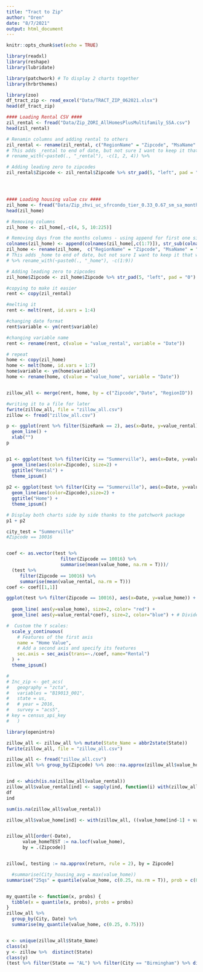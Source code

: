 ```yaml
---
title: "Tract to Zip"
author: "Oren"
date: "8/7/2021"
output: html_document
---
```


```r
knitr::opts_chunk$set(echo = TRUE)
```


```r
library(readxl)
library(reshape)
library(lubridate)

library(patchwork) # To display 2 charts together
library(hrbrthemes)

library(zoo)
df_tract_zip <- read_excel("Data/TRACT_ZIP_062021.xlsx")
head(df_tract_zip)
```

```r
#### Loading Rental CSV ####
zil_rental <- fread("Data/Zip_ZORI_AllHomesPlusMultifamily_SSA.csv")
head(zil_rental)

# Renamin columns and adding rental to others
zil_rental <- rename(zil_rental, c("RegionName" = "Zipcode", "MsaName" = "City_Name"))
# This adds _rental to end of date, but not sure I want to keep it that way
# rename_with(~paste0(., "_rental"), -c(1, 2, 4)) %>% 

# Adding leading zero to zipcodes
zil_rental$Zipcode <- zil_rental$Zipcode %>% str_pad(5, "left", pad = "0")




#### Loading housing value csv ####
zil_home <- fread("Data/Zip_zhvi_uc_sfrcondo_tier_0.33_0.67_sm_sa_month.csv")
head(zil_home)

# Removing columns
zil_home <- zil_home[,-c(4, 5, 10:225)]

# Removing days from the months columns - using append for first one since I was having difficulty just renaming those columns
colnames(zil_home) <- append(colnames(zil_home[,c(1:7)]), str_sub(colnames(zil_home[,c(8:97)]), start = 1, end = 7))
zil_home <- rename(zil_home,  c("RegionName" = "Zipcode", "MsaName" = "City_Name"))
# This adds _home to end of date, but not sure I want to keep it that way
# %>% rename_with(~paste0(., "_home"), -c(1:9))

# Adding leading zero to zipcodes
zil_home$Zipcode <- zil_home$Zipcode %>% str_pad(5, "left", pad = "0")


```


```r
#copying to make it easier
rent <- copy(zil_rental)

#melting it
rent <- melt(rent, id.vars = 1:4)

#changing date format
rent$variable <- ym(rent$variable)

#changing variable name
rent <- rename(rent, c(value = "value_rental", variable = "Date"))

# repeat
home <- copy(zil_home)
home <- melt(home, id.vars = 1:7)
home$variable <- ym(home$variable)
home <- rename(home, c(value = "value_home", variable = "Date"))


zillow_all <- merge(rent, home, by = c("Zipcode","Date", "RegionID"))

#writing it to a file for later
fwrite(zillow_all, file = "zillow_all.csv")
zillow <- fread("zillow_all.csv")
```



```r

p <- ggplot(rent %>% filter(SizeRank == 2), aes(x=Date, y=value_rental)) +
  geom_line() + 
  xlab("")
p


p1 <- ggplot(test %>% filter(City == "Summerville"), aes(x=Date, y=value_rental)) +
  geom_line(aes(color=Zipcode), size=2) +
  ggtitle("Rental") +
  theme_ipsum()
  
p2 <- ggplot(test %>% filter(City == "Summerville"), aes(x=Date, y=value_home)) +
  geom_line(aes(color=Zipcode),size=2) +
  ggtitle("Home") +
  theme_ipsum()

# Display both charts side by side thanks to the patchwork package
p1 + p2

```

```r
city_test = "Summerville"
#Zipcode == 10016


coef <- as.vector(test %>% 
                    filter(Zipcode == 10016) %>% 
                    summarise(mean(value_home, na.rm = T)))/
  (test %>% 
     filter(Zipcode == 10016) %>% 
     summarise(mean(value_rental, na.rm = T)))
coef <- coef[[1,1]]

ggplot(test %>% filter(Zipcode == 10016), aes(x=Date, y=value_home)) +
  
  geom_line( aes(y=value_home), size=2, color= "red") + 
  geom_line( aes(y=value_rental*coef), size=2, color="blue") + # Divide by 10 to get the same range than the temperature

#  Custom the Y scales:
  scale_y_continuous(
    # Features of the first axis
    name = "Home Value",
    # Add a second axis and specify its features
    sec.axis = sec_axis(trans=~./coef, name="Rental")
  ) +
  theme_ipsum()
```


```r

# 
# Inc_zip <- get_acs(
#   geography = "zcta",
#   variables = "B19013_001",
#   state = us,
#   # year = 2016,
#   survey = "acs5",
# key = census_api_key
#   )


```

```r
library(openintro)

zillow_all <- zillow_all %>% mutate(State_Name = abbr2state(State))
fwrite(zillow_all, file = "zillow_all.csv")
```

```r

zillow_all <- fread("zillow_all.csv")
zillow_all %>% group_by(Zipcode) %>% zoo::na.approx(zillow_all$value_home) 


ind <- which(is.na(zillow_all$value_rental))
zillow_all$value_rental[ind] <- sapply(ind, function(i) with(zillow_all, mean(c(value_rental[i-1], value_rental[i+1]))))
df
ind

sum(is.na(zillow_all$value_rental))

zillow_all$value_home[ind] <- with(zillow_all, ((value_home[ind-1] + value_home[ind+1])/2))


zillow_all[order(-Date),
      value_homeTEST := na.locf(value_home),
      by = .(Zipcode)]


zillow[, testing := na.approx(return, rule = 2), by = Zipcode] 

```


```r
  #summarise(City_housing_avg = max(value_home))
summarise("25qs" = quantile(value_home, c(0.25, na.rm = T)), prob = c(0.25))


my_quantile <- function(x, probs) {
  tibble(x = quantile(x, probs), probs = probs)
}
zillow_all %>%
  group_by(City, Date) %>%
  summarise(my_quantile(value_home, c(0.25, 0.75)))


x <- unique(zillow_all$State_Name)
class(x)
y <- zillow %>%  distinct(State)
class(y)
(test %>% filter(State == "AL") %>% filter(City == "Birmingham") %>% distinct(Zipcode))[[1]]
```


